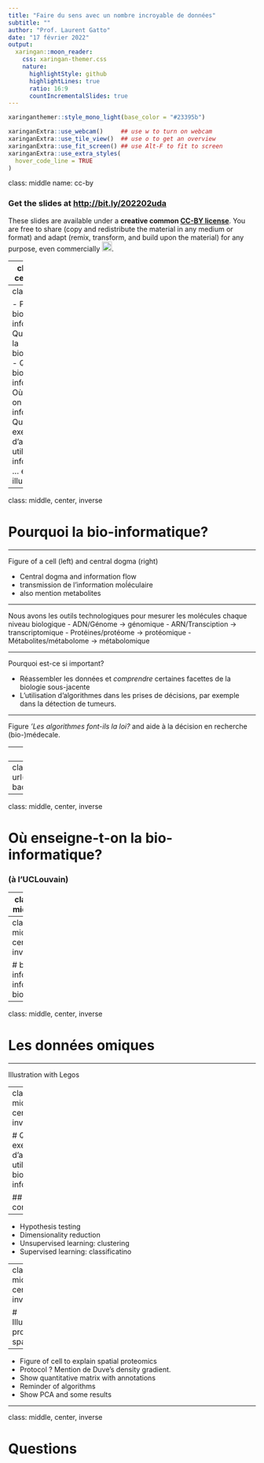 ```yaml
---
title: "Faire du sens avec un nombre incroyable de données"
subtitle: ""
author: "Prof. Laurent Gatto"
date: "17 février 2022"
output:
  xaringan::moon_reader:
    css: xaringan-themer.css
    nature:
      highlightStyle: github
      highlightLines: true
      ratio: 16:9
      countIncrementalSlides: true
---
```


```r
xaringanthemer::style_mono_light(base_color = "#23395b")
```

```r
xaringanExtra::use_webcam()     ## use w to turn on webcam
xaringanExtra::use_tile_view()  ## use o to get an overview
xaringanExtra::use_fit_screen() ## use Alt-F to fit to screen
xaringanExtra::use_extra_styles(
  hover_code_line = TRUE
)
```


class: middle
name: cc-by

### Get the slides at [http://bit.ly/202202uda](http://bit.ly/202202uda)

These slides are available under a **creative common
[CC-BY license](http://creativecommons.org/licenses/by/4.0/)**. You are
free to share (copy and redistribute the material in any medium or
format) and adapt (remix, transform, and build upon the material) for
any purpose, even commercially
<img height="20px" alt="CC-BY" src="https://raw.githubusercontent.com/UCLouvain-CBIO/scp-teaching/main/img/cc1.jpg" />.


---
class: middle, center, inverse

# Qu'est-ce que la bioinformatique?

---
class: middle

- Pourquoi la bio-informatique?
- Qu'est-ce que la bioinformatique?
- Qui fait de la bio-informatique?
- Où enseigne-t-on la bio-informatique?
- Quelques exemples d'algorithmes utilisés en bio-informatique.
- ... et quelques illustrations.

---
class: middle, center, inverse

# Pourquoi la bio-informatique?

---

Figure of a cell (left) and central dogma (right)

- Central dogma and information flow
- transmission de l'information moĺéculaire
- also mention metabolites

---

Nous avons les outils technologiques pour mesurer les molécules chaque
niveau biologique
- ADN/Génome -> génomique
- ARN/Transciption -> transcriptomique
- Protéines/protéome -> protéomique
- Métabolites/métabolome -> métabolomique

---

Pourquoi est-ce si important?

- Réassembler les données et *comprendre* certaines facettes de la
  biologie sous-jacente
- L'utilisation d'algorithmes dans les prises de décisions, par
  exemple dans la détection de tumeurs.

---

Figure *'Les algorithmes font-ils la loi?* and aide à la décision en
recherche (bio-)médecale.

---
class: middle, center, inverse

# Qui fait de la bio-informatique?

### (dans l'unité *Computational Biology and Bioinformatics* à l'institut de Duve)

---
class: middle, center
background-image: url("https://camo.githubusercontent.com/d6c09dad4c8e5eba45b8b5d727bf51429cc273dc0d90db2d80266cf259431530/68747470733a2f2f6c676174746f2e6769746875622e696f2f696d616765732f4342494f2d32303231303930382e6a7067")
background-size: contain

---
class: middle, center, inverse

# Où enseigne-t-on la bio-informatique?

### (à l'UCLouvain)

---
class: middle

- Faculté de pharmacie et sciences bio-médicales
- Faculté des sciences
- Ecole Polytechnique de Louvain
- Ecole de statistique (statistques et sciences des données)

---
class: middle, center, inverse

# bio + info ou info + bio ?

---
class: middle, center, inverse

# Les données omiques

---

Illustration with Legos

---
class: middle, center, inverse

# Quelques exemples d'algorithmes utilisés en bio-informatique.

## (le plat de consistence)

---

- Hypothesis testing
- Dimensionality reduction
- Unsupervised learning: clustering
- Supervised learning: classificatino

---
class: middle, center, inverse

# Illustration: protéomique spatiale

---

- Figure of cell to explain spatial proteomics
- Protocol ? Mention de Duve's density gradient.
- Show quantitative matrix with annotations
- Reminder of algorithms
- Show PCA and some results

---
class: middle, center, inverse

# Questions
